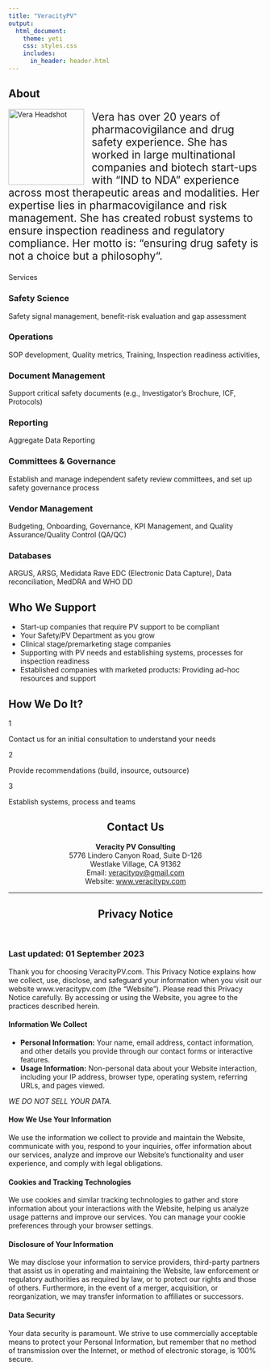```yaml
---
title: "VeracityPV"
output: 
  html_document:
    theme: yeti
    css: styles.css
    includes:
      in_header: header.html
---
```


<style>
.title{
display: none;
}
</style>

<!-- About Section -->
<div class="card anchor-offset" id="about">
<h2 class="section-header">About</h2>
<img src="pics/vera_pic.png" alt="Vera Headshot" class="rounded-image" style="float: left; margin-right: 15px; width: 150px; height: auto;">
<div style="font-size: 1.5em;"> <!-- Increased font size -->
Vera has over 20 years of pharmacovigilance and drug safety experience. She has worked in large multinational companies and biotech start-ups with “IND to NDA” experience across most therapeutic areas and modalities. Her expertise lies in pharmacovigilance and risk management. She has created robust systems to ensure inspection readiness and regulatory compliance. Her motto is: “ensuring drug safety is not a choice but a philosophy“.
</div>
<div style="clear: both;"></div>
</div>

<div class="card anchor-offset" id="what-we-do">

<!-- What We Do Section -->
<div class="how-we-do-it-label">Services</div>

<!-- Safety Science Card -->
<div class="how-we-do-it-card" id="safety-science">
<h3>Safety Science</h3>
Safety signal management, benefit-risk evaluation and gap assessment
</div>

<!-- Operations Card -->
<div class="how-we-do-it-card" id="operations">
<h3>Operations</h3>
SOP development, Quality metrics, Training, Inspection readiness activities,
</div>

<!-- Document Management Card -->
<div class="how-we-do-it-card" id="document-management">
<h3>Document Management</h3>
Support critical safety documents (e.g., Investigator’s Brochure, ICF, Protocols)
</div>

<!-- Reporting Card -->
<div class="how-we-do-it-card" id="reporting">
<h3>Reporting</h3>
Aggregate Data Reporting
</div>

<!-- Committees & Governance Card -->
<div class="how-we-do-it-card" id="committees-governance">
<h3>Committees & Governance</h3>
Establish and manage independent safety review committees, and set up safety governance process
</div>

<!-- Vendor Management Card -->
<div class="how-we-do-it-card" id="vendor-management">
<h3>Vendor Management</h3>
Budgeting, Onboarding, Governance, KPI Management, and Quality Assurance/Quality Control (QA/QC)
</div>

<!-- Databases Card -->
<div class="how-we-do-it-card" id="databases">
<h3>Databases</h3>
ARGUS, ARSG, Medidata Rave EDC (Electronic Data Capture), Data reconciliation, MedDRA and WHO DD
</div>

</div>

<!-- Who We Support Section -->
<div class="card anchor-offset" id="who-we-support">
<h2 class="section-header">Who We Support</h2>
- Start-up companies that require PV support to be compliant
- Your Safety/PV Department as you grow
- Clinical stage/premarketing stage companies
- Supporting with PV needs and establishing systems, processes for inspection readiness
- Established companies with marketed products: Providing ad-hoc resources and support
</div>

<!-- How We Do It Section -->

<div class="card anchor-offset" id="how-we-do-it"> <!-- Added anchor-offset class -->
<h2 class="section-header">How We Do It?</h2>
<div class="how-we-do-it-card" id="step-1">
<div class="step-number">1</div>
Contact us for an initial consultation to understand your needs
</div>

<div class="how-we-do-it-card" id="step-2">
<div class="step-number">2</div>
Provide recommendations (build, insource, outsource)
</div>

<div class="how-we-do-it-card" id="step-3">
<div class="step-number">3</div>
Establish systems, process and teams
</div>
</div>

<!-- Contact Us Section -->
<div class="card anchor-offset" id="contact-us" style="text-align: center;"> <!-- Added inline CSS for text alignment -->
<h2 class="section-header">Contact Us</h2>
<strong>Veracity PV Consulting</strong><br> <!-- Changed from markdown bold to HTML tag -->
5776 Lindero Canyon Road, Suite D-126<br>
Westlake Village, CA 91362<br>
Email: <a href="mailto:veracitypv@gmail.com">veracitypv@gmail.com</a><br> <!-- Corrected markdown link to HTML -->
Website: <a href="http://www.veracitypv.com">www.veracitypv.com</a><br>
</div>

<!-- Privacy Section with enhanced design -->
<section class="privacy-section" id="privacy-notice">
  <hr class="section-divider">
  <header>
    <h2 class="section-header">Privacy Notice</h2>
  </header>
  <article class="privacy-content">
    <h3>Last updated: 01 September 2023</h3>
    <p>Thank you for choosing VeracityPV.com. This Privacy Notice explains how we collect, use, disclose, and safeguard your information when you visit our website www.veracitypv.com (the "Website"). Please read this Privacy Notice carefully. By accessing or using the Website, you agree to the practices described herein.</p>
    <h4>Information We Collect</h4>
    <ul>
      <li><strong>Personal Information:</strong> Your name, email address, contact information, and other details you provide through our contact forms or interactive features.</li>
      <li><strong>Usage Information:</strong> Non-personal data about your Website interaction, including your IP address, browser type, operating system, referring URLs, and pages viewed.</li>
    </ul>
    <p><em>WE DO NOT SELL YOUR DATA.</em></p>
    <h4>How We Use Your Information</h4>
    <p>We use the information we collect to provide and maintain the Website, communicate with you, respond to your inquiries, offer information about our services, analyze and improve our Website's functionality and user experience, and comply with legal obligations.</p>
    <h4>Cookies and Tracking Technologies</h4>
    <p>We use cookies and similar tracking technologies to gather and store information about your interactions with the Website, helping us analyze usage patterns and improve our services. You can manage your cookie preferences through your browser settings.</p>
    <h4>Disclosure of Your Information</h4>
    <p>We may disclose your information to service providers, third-party partners that assist us in operating and maintaining the Website, law enforcement or regulatory authorities as required by law, or to protect our rights and those of others. Furthermore, in the event of a merger, acquisition, or reorganization, we may transfer information to affiliates or successors.</p>
    <h4>Data Security</h4>
    <p>Your data security is paramount. We strive to use commercially acceptable means to protect your Personal Information, but remember that no method of transmission over the Internet, or method of electronic storage, is 100% secure.</p>
  </article>
</section>
